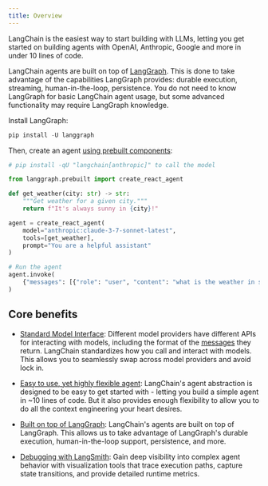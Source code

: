 ```yaml
---
title: Overview
---
```





LangChain is the easiest way to start building with LLMs, letting you get started on building agents with OpenAI, Anthropic, Google and more in under 10 lines of code.

LangChain agents are built on top of [LangGraph](/oss/python/overview). This is done to take advantage of the capabilities LangGraph provides: durable execution, streaming, human-in-the-loop, persistence. You do not need to know LangGraph for basic LangChain agent usage, but some advanced functionality may require LangGraph knowledge.

Install LangGraph:

```python
pip install -U langgraph
```




Then, create an agent [using prebuilt components](/oss/python/prebuilts):

```python
# pip install -qU "langchain[anthropic]" to call the model

from langgraph.prebuilt import create_react_agent

def get_weather(city: str) -> str:
    """Get weather for a given city."""
    return f"It's always sunny in {city}!"

agent = create_react_agent(
    model="anthropic:claude-3-7-sonnet-latest",
    tools=[get_weather],
    prompt="You are a helpful assistant"
)

# Run the agent
agent.invoke(
    {"messages": [{"role": "user", "content": "what is the weather in sf"}]}
)
```





## Core benefits

* [Standard Model Interface](/langchain/models): Different model providers have different APIs for interacting with models, including the format of the [messages](/langchain/messages) they return. LangChain standardizes how you call and interact with models. This allows you to seamlessly swap across model providers and avoid lock in.

* [Easy to use, yet highly flexible agent](/langchain/agents): LangChain's agent abstraction is designed to be easy to get started with - letting you build a simple agent in ~10 lines of code. But it also provides enough flexibility to allow you to do all the context engineering your heart desires.

* [Built on top of LangGraph](/oss/python/overview): LangChain's agents are built on top of LangGraph. This allows us to take advantage of LangGraph's durable execution, human-in-the-loop support, persistence, and more.

* [Debugging with LangSmith](/langsmith/overview): Gain deep visibility into complex agent behavior with visualization tools that trace execution paths, capture state transitions, and provide detailed runtime metrics.